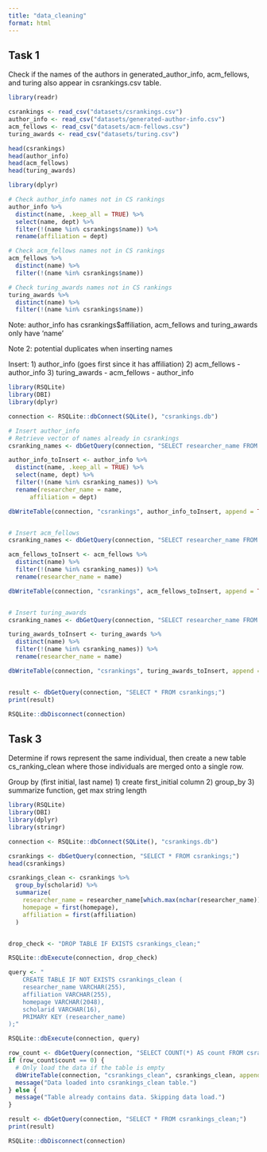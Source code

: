 ```yaml
---
title: "data_cleaning"
format: html
---
```


## Task 1

Check if the names of the authors in generated_author_info, acm_fellows, and turing also appear in csrankings.csv table.

```r
library(readr)

csrankings <- read_csv("datasets/csrankings.csv")
author_info <- read_csv("datasets/generated-author-info.csv")
acm_fellows <- read_csv("datasets/acm-fellows.csv")
turing_awards <- read_csv("datasets/turing.csv")

head(csrankings)
head(author_info)
head(acm_fellows)
head(turing_awards)
```

```r
library(dplyr)

# Check author_info names not in CS rankings
author_info %>% 
  distinct(name, .keep_all = TRUE) %>%
  select(name, dept) %>% 
  filter(!(name %in% csrankings$name)) %>% 
  rename(affiliation = dept)

# Check acm_fellows names not in CS rankings
acm_fellows %>% 
  distinct(name) %>% 
  filter(!(name %in% csrankings$name))

# Check turing_awards names not in CS rankings
turing_awards %>% 
  distinct(name) %>% 
  filter(!(name %in% csrankings$name))
```

Note:
author_info has csrankings$affiliation,
acm_fellows and turing_awards only have 'name'

Note 2:
potential duplicates when inserting names

Insert:
1) author_info (goes first since it has affiliation)
2) acm_fellows - author_info
3) turing_awards - acm_fellows - author_info

```r
library(RSQLite)
library(DBI)
library(dplyr)

connection <- RSQLite::dbConnect(SQLite(), "csrankings.db")

# Insert author_info
# Retrieve vector of names already in csrankings
csranking_names <- dbGetQuery(connection, "SELECT researcher_name FROM csrankings;")$researcher_name

author_info_toInsert <- author_info %>% 
  distinct(name, .keep_all = TRUE) %>%
  select(name, dept) %>% 
  filter(!(name %in% csranking_names)) %>% 
  rename(researcher_name = name,
      affiliation = dept)

dbWriteTable(connection, "csrankings", author_info_toInsert, append = TRUE, row.names = FALSE)


# Insert acm_fellows
csranking_names <- dbGetQuery(connection, "SELECT researcher_name FROM csrankings;")$researcher_name

acm_fellows_toInsert <- acm_fellows %>% 
  distinct(name) %>% 
  filter(!(name %in% csranking_names)) %>% 
  rename(researcher_name = name)

dbWriteTable(connection, "csrankings", acm_fellows_toInsert, append = TRUE, row.names = FALSE)


# Insert turing_awards
csranking_names <- dbGetQuery(connection, "SELECT researcher_name FROM csrankings;")$researcher_name

turing_awards_toInsert <- turing_awards %>% 
  distinct(name) %>% 
  filter(!(name %in% csranking_names)) %>% 
  rename(researcher_name = name)

dbWriteTable(connection, "csrankings", turing_awards_toInsert, append = TRUE, row.names = FALSE)


result <- dbGetQuery(connection, "SELECT * FROM csrankings;")
print(result)

RSQLite::dbDisconnect(connection)
```


## Task 3

Determine if rows represent the same individual, then create a new table cs_ranking_clean where those individuals are merged onto a single row.

Group by (first initial, last name)
1) create first_initial column
2) group_by
3) summarize function, get max string length

```r
library(RSQLite)
library(DBI)
library(dplyr)
library(stringr)

connection <- RSQLite::dbConnect(SQLite(), "csrankings.db")

csrankings <- dbGetQuery(connection, "SELECT * FROM csrankings;")
head(csrankings)

csrankings_clean <- csrankings %>% 
  group_by(scholarid) %>% 
  summarize(
    researcher_name = researcher_name[which.max(nchar(researcher_name))],
    homepage = first(homepage),
    affiliation = first(affiliation)
  )


drop_check <- "DROP TABLE IF EXISTS csrankings_clean;"

RSQLite::dbExecute(connection, drop_check)

query <- "
    CREATE TABLE IF NOT EXISTS csrankings_clean (
    researcher_name VARCHAR(255),
    affiliation VARCHAR(255),
    homepage VARCHAR(2048),
    scholarid VARCHAR(16),
    PRIMARY KEY (researcher_name)
);"

RSQLite::dbExecute(connection, query)

row_count <- dbGetQuery(connection, "SELECT COUNT(*) AS count FROM csrankings_clean;")
if (row_count$count == 0) {
  # Only load the data if the table is empty
  dbWriteTable(connection, "csrankings_clean", csrankings_clean, append = TRUE, row.names = FALSE)
  message("Data loaded into csrankings_clean table.")
} else {
  message("Table already contains data. Skipping data load.")
}

result <- dbGetQuery(connection, "SELECT * FROM csrankings_clean;")
print(result)

RSQLite::dbDisconnect(connection)


```

